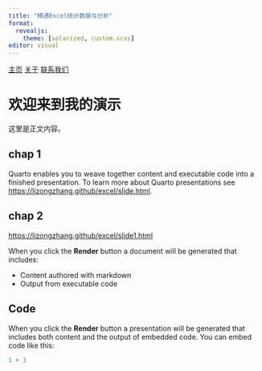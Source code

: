 ```yaml
---
title: "精通Excel统计数据与分析"
format:
  revealjs: 
    theme: [solarized, custom.scss]
editor: visual
---
```

<style>
#navbar {
  /* book.css */
}
#navbar a {
  /* book.css */
}
#navbar a:hover {
  /* book.css */
}
</style>

<div id="navbar">
  <a href="https://www.example.com">主页</a>
  <a href="https://www.anotherexample.com">关于</a>
  <a href="https://www.yetanotherexample.com">联系我们</a>
</div>

# 欢迎来到我的演示

这里是正文内容。

## chap 1

Quarto enables you to weave together content and executable code into a finished presentation. To learn more about Quarto presentations see <https://lizongzhang.github/excel/slide.html>.

## chap 2

<https://lizongzhang.github/excel/slide1.html>

When you click the **Render** button a document will be generated that includes:

-   Content authored with markdown
-   Output from executable code

## Code

When you click the **Render** button a presentation will be generated that includes both content and the output of embedded code. You can embed code like this:

```r
1 + 1
```
